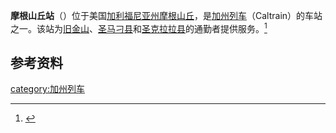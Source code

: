 '''摩根山丘站'''（{{lang-en|Morgan Hill station}}）位于美国[[加利福尼亚州|加利福尼亚州]][[摩根山丘_(加利福尼亚州)|摩根山丘]]，是[[加州列车|加州列车]]（Caltrain）的车站之一。该站为[[旧金山|旧金山]]、[[圣马刁县|圣马刁县]]和[[圣克拉拉县|圣克拉拉县]]的通勤者提供服务。<ref>{{cite web |url=http://www.caltrain.com/stations/MorganHillStation.html |title=Morgan Hill Station |accessdate=June 11, 2014 |archive-date=2021-01-19 |archive-url=https://web.archive.org/web/20210119031955/https://www.caltrain.com/stations/morganhillstation.html |dead-url=no }}</ref>

==参考资料==
{{start rail box}}
{{s-inop|[[兴旺山站|兴旺山站]]}}
{{s-line|[[加州列车|加州列车]]}}
{{s-inop|[[圣马丁站|圣马丁站]]}}
{{end box}}

{{reflist}}

{{Caltrain}}

[[category:加州列车|category:加州列车]]